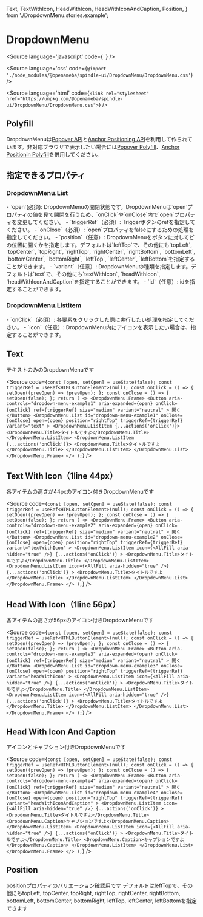   Text,
  TextWithIcon,
  HeadWithIcon,
  HeadWithIconAndCaption,
  Position,
} from './DropdownMenu.stories.example';

# DropdownMenu

<Meta title="DropdownMenu" component={DropdownMenu} />

<Source
  language='javascript'
  code={`
  `}
/>

<Source
  language='css'
  code={`@import './node_modules/@openameba/spindle-ui/DropdownMenu/DropdownMenu.css'`}
/>

<Source
  language='html'
  code={`<link rel="stylesheet" href="https://unpkg.com/@openameba/spindle-ui/DropdownMenu/DropdownMenu.css">`}
/>

## Polyfill
DropdownMenuは[Popover API](https://developer.mozilla.org/docs/Web/API/Popover_API)と[Anchor Positioning API](https://developer.mozilla.org/en-US/docs/Web/CSS/CSS_anchor_positioning)を利用して作られています。非対応ブラウザで表示したい場合には[Popover Polyfill](https://github.com/oddbird/popover-polyfill)、[Anchor Positionin Polyfill](https://github.com/oddbird/css-anchor-positioning)を併用してください。

## 指定できるプロパティ
### DropdownMenu.List
<Description>
  - `open`(必須): DropdownMenuの開閉状態です。DropdownMenuは`open`プロパティの値を見て開閉を行うため、`onClick`や`onClose`内で`open`プロパティを変更してください。
</Description>
<Description>
  - `triggerRef`（必須）: Triggerボタンのrefを指定してください。
</Description>
<Description>
  - `onClose`（必須）: `open`プロパティをfalseにするための処理を指定してください。
</Description>
<Description>
  - `position`（任意）: DropdownMenuをボタンに対してどの位置に開くかを指定します。デフォルトは`leftTop`で、その他にも`topLeft`, `topCenter`, `topRight`, `rightTop`, `rightCenter`, `rightBottom`, `bottomLeft`, `bottomCenter`, `bottomRight`, `leftTop`, `leftCenter`, `leftBottom`を指定することができます。
</Description>
<Description>
  - `variant`（任意）: DropdownMenuの種類を指定します。デフォルトは`text`で、その他にも`textWithIcon`, `headWithIcon`, `headWithIconAndCaption`を指定することができます。
</Description>
<Description>
  - `id`（任意）: idを指定することができます。
</Description>

### DropdownMenu.ListItem
<Description>
  - `onClick`（必須）: 各要素をクリックした際に実行したい処理を指定してください。
</Description>
<Description>
  - `icon`（任意）: DropdownMenu内にアイコンを表示したい場合は、指定することができます。
</Description>

## Text
<Description>テキストのみのDropdownMenuです</Description>

<Preview withSource="open">
  <Story name="Text">
    <Text />
  </Story>
</Preview>

<Source
  code={`
const [open, setOpen] = useState(false);
const triggerRef = useRef<HTMLButtonElement>(null);
const onClick = () => {
  setOpen((prevOpen) => !prevOpen);
};
const onClose = () => {
  setOpen(false);
};
return (
  <>
    <DropdownMenu.Frame>
      <Button
        aria-controls="dropdown-menu-example1"
        aria-expanded={open}
        onClick={onClick}
        ref={triggerRef}
        size="medium"
        variant="neutral"
      >
        開く
      </Button>
      <DropdownMenu.List
        id="dropdown-menu-example1"
        onClose={onClose}
        open={open}
        position="rightTop"
        triggerRef={triggerRef}
        variant="text"
      >
        <DropdownMenu.ListItem {...actions('onClick')}>
          <DropdownMenu.Title>タイトルですよ</DropdownMenu.Title>
        </DropdownMenu.ListItem>
        <DropdownMenu.ListItem {...actions('onClick')}>
          <DropdownMenu.Title>タイトルですよ</DropdownMenu.Title>
        </DropdownMenu.ListItem>
      </DropdownMenu.List>
    </DropdownMenu.Frame>
  </>
);
  `}
/>

## Text With Icon（1line 44px）
<Description>各アイテムの高さが44pxのアイコン付きDropdownMenuです</Description>

<Preview withSource="open">
  <Story name="Text With Icon">
    <TextWithIcon />
  </Story>
</Preview>

<Source
  code={`
const [open, setOpen] = useState(false);
const triggerRef = useRef<HTMLButtonElement>(null);
const onClick = () => {
  setOpen((prevOpen) => !prevOpen);
};
const onClose = () => {
  setOpen(false);
};
return (
  <>
    <DropdownMenu.Frame>
      <Button
        aria-controls="dropdown-menu-example2"
        aria-expanded={open}
        onClick={onClick}
        ref={triggerRef}
        size="medium"
        variant="neutral"
      >
        開く
      </Button>
      <DropdownMenu.List
        id="dropdown-menu-example2"
        onClose={onClose}
        open={open}
        position="rightTop"
        triggerRef={triggerRef}
        variant="textWithIcon"
      >
        <DropdownMenu.ListItem
          icon={<AllFill aria-hidden="true" />}
          {...actions('onClick')}
        >
          <DropdownMenu.Title>タイトルですよ</DropdownMenu.Title>
        </DropdownMenu.ListItem>
        <DropdownMenu.ListItem
          icon={<AllFill aria-hidden="true" />}
          {...actions('onClick')}
        >
          <DropdownMenu.Title>タイトルですよ</DropdownMenu.Title>
        </DropdownMenu.ListItem>
      </DropdownMenu.List>
    </DropdownMenu.Frame>
  </>
);
  `}
/>

## Head With Icon（1line 56px）
<Description>各アイテムの高さが56pxのアイコン付きDropdownMenuです</Description>

<Preview withSource="open">
  <Story name="Head With Icon">
    <HeadWithIcon />
  </Story>
</Preview>

<Source
  code={`
const [open, setOpen] = useState(false);
const triggerRef = useRef<HTMLButtonElement>(null);
const onClick = () => {
  setOpen((prevOpen) => !prevOpen);
};
const onClose = () => {
  setOpen(false);
};
return (
  <>
    <DropdownMenu.Frame>
      <Button
        aria-controls="dropdown-menu-example3"
        aria-expanded={open}
        onClick={onClick}
        ref={triggerRef}
        size="medium"
        variant="neutral"
      >
        開く
      </Button>
      <DropdownMenu.List
        id="dropdown-menu-example3"
        onClose={onClose}
        open={open}
        position="rightTop"
        triggerRef={triggerRef}
        variant="headWithIcon"
      >
        <DropdownMenu.ListItem
          icon={<AllFill aria-hidden="true" />}
          {...actions('onClick')}
        >
          <DropdownMenu.Title>タイトルですよ</DropdownMenu.Title>
        </DropdownMenu.ListItem>
        <DropdownMenu.ListItem
          icon={<AllFill aria-hidden="true" />}
          {...actions('onClick')}
        >
          <DropdownMenu.Title>タイトルですよ</DropdownMenu.Title>
        </DropdownMenu.ListItem>
      </DropdownMenu.List>
    </DropdownMenu.Frame>
  </>
);
  `}
/>

## Head With Icon And Caption
<Description>アイコンとキャプション付きDropdownMenuです</Description>

<Preview withSource="open">
  <Story name="Head With Icon And Caption">
    <HeadWithIconAndCaption />
  </Story>
</Preview>

<Source
  code={`
const [open, setOpen] = useState(false);
const triggerRef = useRef<HTMLButtonElement>(null);
const onClick = () => {
  setOpen((prevOpen) => !prevOpen);
};
const onClose = () => {
  setOpen(false);
};
return (
  <>
    <DropdownMenu.Frame>
      <Button
        aria-controls="dropdown-menu-example4"
        aria-expanded={open}
        onClick={onClick}
        ref={triggerRef}
        size="medium"
        variant="neutral"
      >
        開く
      </Button>
      <DropdownMenu.List
        id="dropdown-menu-example4"
        onClose={onClose}
        open={open}
        position="rightTop"
        triggerRef={triggerRef}
        variant="headWithIconAndCaption"
      >
        <DropdownMenu.ListItem
          icon={<AllFill aria-hidden="true" />}
          {...actions('onClick')}
        >
          <DropdownMenu.Title>タイトルですよ</DropdownMenu.Title>
          <DropdownMenu.Caption>キャプションですよ</DropdownMenu.Caption>
        </DropdownMenu.ListItem>
        <DropdownMenu.ListItem
          icon={<AllFill aria-hidden="true" />}
          {...actions('onClick')}
        >
          <DropdownMenu.Title>タイトルですよ</DropdownMenu.Title>
          <DropdownMenu.Caption>キャプションですよ</DropdownMenu.Caption>
        </DropdownMenu.ListItem>
      </DropdownMenu.List>
    </DropdownMenu.Frame>
  </>
);
  `}
/>

## Position
<Description>positionプロパティのバリエーション確認用です</Description>
<Description>デフォルトはleftTopで、その他にもtopLeft, topCenter, topRight, rightTop, rightCenter, rightBottom, bottomLeft, bottomCenter, bottomRight, leftTop, leftCenter, leftBottomを指定できます</Description>

<Preview withSource="open">
  <Story name="Position">
    <Position />
  </Story>
</Preview>
